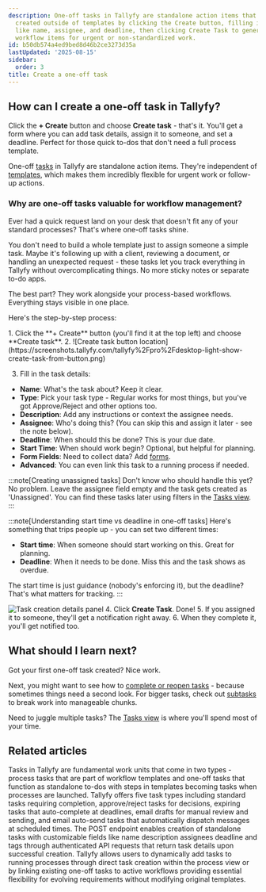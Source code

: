 ```yaml
---
description: One-off tasks in Tallyfy are standalone action items that can be quickly
  created outside of templates by clicking the Create button, filling in task details
  like name, assignee, and deadline, then clicking Create Task to generate flexible
  workflow items for urgent or non-standardized work.
id: b50db574a4ed9bed8d46b2ce3273d35a
lastUpdated: '2025-08-15'
sidebar:
  order: 3
title: Create a one-off task
---
```



## How can I create a one-off task in Tallyfy?

Click the **+ Create** button and choose **Create task** - that's it. You'll get a form where you can add task details, assign it to someone, and set a deadline. Perfect for those quick to-dos that don't need a full process template.

One-off [tasks](/products/pro/tracking-and-tasks/tasks/) in Tallyfy are standalone action items. They're independent of [templates](/products/pro/documenting/templates/), which makes them incredibly flexible for urgent work or follow-up actions.

### Why are one-off tasks valuable for workflow management?

Ever had a quick request land on your desk that doesn't fit any of your standard processes? That's where one-off tasks shine.

You don't need to build a whole template just to assign someone a simple task. Maybe it's following up with a client, reviewing a document, or handling an unexpected request - these tasks let you track everything in Tallyfy without overcomplicating things. No more sticky notes or separate to-do apps.

The best part? They work alongside your process-based workflows. Everything stays visible in one place.

Here's the step-by-step process:

<Steps>
1. Click the **+ Create** button (you'll find it at the top left) and choose **Create task**.
2. ![Create task button location](https://screenshots.tallyfy.com/tallyfy%2Fpro%2Fdesktop-light-show-create-task-from-button.png)

3. Fill in the task details:
</Steps>

- **Name**: What's the task about? Keep it clear.
- **Type**: Pick your task type - Regular works for most things, but you've got Approve/Reject and other options too.
- **Description**: Add any instructions or context the assignee needs.
- **Assignee**: Who's doing this? (You can skip this and assign it later - see the note below).
- **Deadline**: When should this be done? This is your due date.
- **Start Time**: When should work begin? Optional, but helpful for planning.
- **Form Fields**: Need to collect data? Add [forms](/products/pro/tracking-and-tasks/tasks/what-are-form-fields-in-tallyfy/).
- **Advanced**: You can even link this task to a running process if needed.

 :::note[Creating unassigned tasks]
Don't know who should handle this yet? No problem. Leave the assignee field empty and the task gets created as 'Unassigned'. You can find these tasks later using filters in the [Tasks view](/products/pro/tracking-and-tasks/tasks-view/).
 :::

:::note[Understanding start time vs deadline in one-off tasks]
Here's something that trips people up - you can set two different times:

- **Start time**: When someone should start working on this. Great for planning.
- **Deadline**: When it needs to be done. Miss this and the task shows as overdue.

The start time is just guidance (nobody's enforcing it), but the deadline? That's what matters for tracking.
:::

![Task creation details panel](https://screenshots.tallyfy.com/tallyfy%2Fpro%2Fdesktop-light-step3.png)
<Steps>
4. Click **Create Task**. Done!
5. If you assigned it to someone, they'll get a notification right away.
6. When they complete it, you'll get notified too.
</Steps>

## What should I learn next?

Got your first one-off task created? Nice work. 

Next, you might want to see how to [complete or reopen tasks](/products/pro/tracking-and-tasks/tasks/how-can-i-complete-or-reopen-tasks-in-tallyfy/) - because sometimes things need a second look. For bigger tasks, check out [subtasks](/products/pro/tracking-and-tasks/tasks/how-to-create-and-use-subtasks/) to break work into manageable chunks.

Need to juggle multiple tasks? The [Tasks view](/products/pro/tracking-and-tasks/tasks-view/) is where you'll spend most of your time.


## Related articles
<CardGrid>
<LinkTitleCard header="<b>Tracking And Tasks > More about tasks</b>" href="/products/pro/tracking-and-tasks/tasks/" > Tasks in Tallyfy are fundamental work units that come in two types - process tasks that are part of workflow templates and one-off tasks that function as standalone to-dos with steps in templates becoming tasks when processes are launched. </LinkTitleCard>
<LinkTitleCard header="<b>Tasks > Step types</b>" href="/products/pro/tracking-and-tasks/tasks/what-types-of-tasks-can-i-create-with-tallyfy/" > Tallyfy offers five task types including standard tasks requiring completion, approve/reject tasks for decisions, expiring tasks that auto-complete at deadlines, email drafts for manual review and sending, and email auto-send tasks that automatically dispatch messages at scheduled times. </LinkTitleCard>
<LinkTitleCard header="<b>Tasks > Create one-off task</b>" href="/products/pro/integrations/open-api/code-samples/tasks/create-task/" > The POST endpoint enables creation of standalone tasks with customizable fields like name description assignees deadline and tags through authenticated API requests that return task details upon successful creation. </LinkTitleCard>
<LinkTitleCard header="<b>Edit Processes > Add tasks to active processes</b>" href="/products/pro/tracking-and-tasks/processes/edit-processes/how-can-i-add-tasks-to-active-processes-on-tallyfy/" > Tallyfy allows users to dynamically add tasks to running processes through direct task creation within the process view or by linking existing one-off tasks to active workflows providing essential flexibility for evolving requirements without modifying original templates. </LinkTitleCard>
</CardGrid>